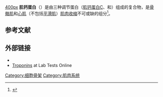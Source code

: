 [[image:Troponin_Ribbon_Diagram.png|400px]]
'''肌钙蛋白'''（{{lang-en|Troponin}}）是由三种调节蛋白（[[肌钙蛋白C|肌钙蛋白C]]、{{le|肌钙蛋白I|troponin I}}和{{le|肌钙蛋白T|troponin T}}）组成的复合物，是[[骨骼肌|骨骼肌]]和[[心肌|心肌]]（不包括[[平滑肌|平滑肌]]）[[肌肉收缩|肌肉收缩]]不可或缺的组分<ref>{{DorlandsDict|eight/000111347|troponin}}</ref>。


==参考文献==
{{reflist|2}}

==外部链接==
* {{MeshName|Troponin}}
* [http://labtestsonline.org/understanding/analytes/troponin/tab/test Troponins] at Lab Tests Online

{{肌肉组织}}
{{细胞骨架蛋白}}
{{Calcium signaling}}

[[Category:细胞骨架|Category:细胞骨架]]
[[Category:肌肉系统|Category:肌肉系统]]